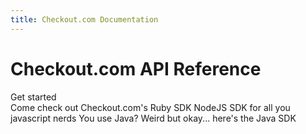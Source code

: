 ```yaml
---
title: Checkout.com Documentation
---
```





<div>
	<NavBar location={props.location} standalone={false} />
	<H1 style={{ display: 'flex', justifyContent: 'center' }}>Checkout.com API Reference</H1>
	<Flex p={20} justifyContent="center">
		<ButtonLink to="developer-portal/docs/">Get started</ButtonLink>
	</Flex>
</div>
<Box my={25}>
	<FlexSection justifyContent="space-around" flexWrap="wrap">
		<Card to="developer-portal/sdk/ruby-sdk/getting_started.mdx" title="Ruby">
			Come check out Checkout.com's Ruby SDK
		</Card>
		<Card to="developer-portal/sdk/node-sdk/getting_started.mdx" title="Node">
			NodeJS SDK for all you javascript nerds
		</Card>
		<Card to="developer-portal/sdk/java-sdk/getting_started.mdx" title="Java">
			You use Java? Weird but okay... here's the Java SDK
		</Card>
	</FlexSection>
</Box>
